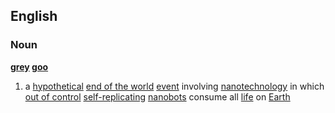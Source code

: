 ==English==
===Noun===
{{wikipedia}}
'''[[grey]] [[goo]]'''
# a [[hypothetical]] [[end of the world]] [[event]] involving [[nanotechnology]] in which [[out of control]] [[self-replicating]] [[nanobot]]s consume all [[life]] on [[Earth]]